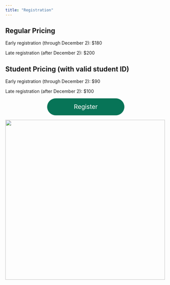 ```yaml
---
title: "Registration"
---
```


## Regular Pricing

Early registration (through December 2): $180

Late registration (after December 2): $200

## Student Pricing (with valid student ID)

Early registration (through December 2): $90

Late registration (after December 2): $100

<div style="text-align: center">
  <a href="https://www.ticketleap.events/tickets/americansoccerinsights/2025" target="_blank" id="btn-constructor" rel="noreferrer" style="background-color: #077457; border: 1px solid #077457; border-radius: 22.5rem; color: rgb(255, 255, 255); cursor: pointer; display: inline-block; font-size: 1.2rem; font-weight: 400; line-height: 1.5; min-width: 200px; padding: 11px 20px; text-align: center; text-decoration: none; text-wrap: nowrap; transition: color 0.15s ease-in-out, background-color 0.15s ease-in-out, border-color 0.15s ease-in-out, box-shadow 0.15s ease-in-out; user-select: none; vertical-align: middle;">
    <span>Register</span>
  </a>
</div>

[![](assets/rice.png){width=500 fig-align="center"}](https://sport.rice.edu/sport-analytics-major){target="_blank"}
